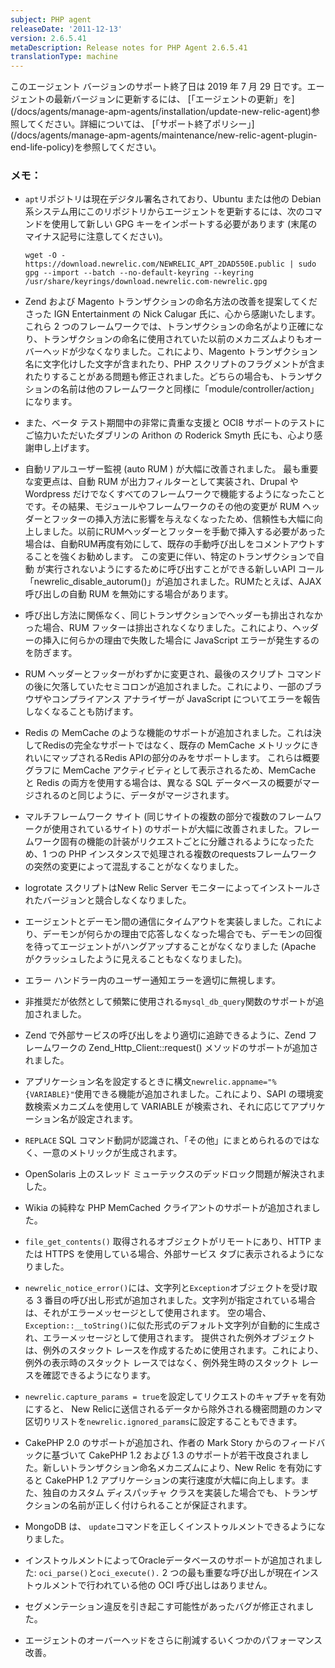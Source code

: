 ```yaml
---
subject: PHP agent
releaseDate: '2011-12-13'
version: 2.6.5.41
metaDescription: Release notes for PHP Agent 2.6.5.41
translationType: machine
---
```


<Callout variant="important">
  このエージェント バージョンのサポート終了日は 2019 年 7 月 29 日です。エージェントの最新バージョンに更新するには、 [「エージェントの更新」を](/docs/agents/manage-apm-agents/installation/update-new-relic-agent)参照してください。詳細については、 [「サポート終了ポリシー」](/docs/agents/manage-apm-agents/maintenance/new-relic-agent-plugin-end-life-policy)を参照してください。
</Callout>

### メモ：

* `apt`リポジトリは現在デジタル署名されており、Ubuntu または他の Debian 系システム用にこのリポジトリからエージェントを更新するには、次のコマンドを使用して新しい GPG キーをインポートする必要があります (末尾のマイナス記号に注意してください)。

  `wget -O - https://download.newrelic.com/NEWRELIC_APT_2DAD550E.public | sudo gpg --import --batch --no-default-keyring --keyring /usr/share/keyrings/download.newrelic.com-newrelic.gpg`

* Zend および Magento トランザクションの命名方法の改善を提案してくださった IGN Entertainment の Nick Calugar 氏に、心から感謝いたします。これら 2 つのフレームワークでは、トランザクションの命名がより正確になり、トランザクションの命名に使用されていた以前のメカニズムよりもオーバーヘッドが少なくなりました。これにより、Magento トランザクション名に文字化けした文字が含まれたり、PHP スクリプトのフラグメントが含まれたりすることがある問題も修正されました。どちらの場合も、トランザクションの名前は他のフレームワークと同様に「module/controller/action」になります。

* また、ベータ テスト期間中の非常に貴重な支援と OCI8 サポートのテストにご協力いただいたダブリンの Arithon の Roderick Smyth 氏にも、心より感謝申し上げます。

* 自動リアルユーザー監視 (auto RUM ) が大幅に改善されました。 最も重要な変更点は、自動 RUM が出力フィルターとして実装され、Drupal や Wordpress だけでなくすべてのフレームワークで機能するようになったことです。その結果、モジュールやフレームワークのその他の変更が RUM ヘッダーとフッターの挿入方法に影響を与えなくなったため、信頼性も大幅に向上しました。以前にRUMヘッダーとフッターを手動で挿入する必要があった場合は、自動RUM再度有効にして、既存の手動呼び出しをコメントアウトすることを強くお勧めします。 この変更に伴い、特定のトランザクションで自動 が実行されないようにするために呼び出すことができる新しいAPI コール「newrelic\_disable\_autorum()」が追加されました。RUMたとえば、AJAX 呼び出しの自動 RUM を無効にする場合があります。

* 呼び出し方法に関係なく、同じトランザクションでヘッダーも排出されなかった場合、RUM フッターは排出されなくなりました。これにより、ヘッダーの挿入に何らかの理由で失敗した場合に JavaScript エラーが発生するのを防ぎます。

* RUM ヘッダーとフッターがわずかに変更され、最後のスクリプト コマンドの後に欠落していたセミコロンが追加されました。これにより、一部のブラウザやコンプライアンス アナライザーが JavaScript についてエラーを報告しなくなることも防げます。

* Redis の MemCache のような機能のサポートが追加されました。これは決してRedisの完全なサポートではなく、既存の MemCache メトリックにきれいにマップされるRedis APIの部分のみをサポートします。 これらは概要グラフに MemCache アクティビティとして表示されるため、MemCache と Redis の両方を使用する場合は、異なる SQL データベースの概要がマージされるのと同じように、データがマージされます。

* マルチフレームワーク サイト (同じサイトの複数の部分で複数のフレームワークが使用されているサイト) のサポートが大幅に改善されました。フレームワーク固有の機能の計装がリクエストごとに分離されるようになったため、1 つの PHP インスタンスで処理される複数のrequestsフレームワークの突然の変更によって混乱することがなくなりました。

* logrotate スクリプトはNew Relic Server モニターによってインストールされたバージョンと競合しなくなりました。

* エージェントとデーモン間の通信にタイムアウトを実装しました。これにより、デーモンが何らかの理由で応答しなくなった場合でも、デーモンの回復を待ってエージェントがハングアップすることがなくなりました (Apache がクラッシュしたように見えることもなくなりました)。

* エラー ハンドラー内のユーザー通知エラーを適切に無視します。

* 非推奨だが依然として頻繁に使用される`mysql_db_query`関数のサポートが追加されました。

* Zend で外部サービスの呼び出しをより適切に追跡できるように、Zend フレームワークの Zend\_Http\_Client::request() メソッドのサポートが追加されました。

* アプリケーション名を設定するときに構文`newrelic.appname="%{VARIABLE}"`使用できる機能が追加されました。これにより、SAPI の環境変数検索メカニズムを使用して VARIABLE が検索され、それに応じてアプリケーション名が設定されます。

* `REPLACE` SQL コマンド動詞が認識され、「その他」にまとめられるのではなく、一意のメトリックが生成されます。

* OpenSolaris 上のスレッド ミューテックスのデッドロック問題が解決されました。

* Wikia の純粋な PHP MemCached クライアントのサポートが追加されました。

* `file_get_contents()` 取得されるオブジェクトがリモートにあり、HTTP または HTTPS を使用している場合、外部サービス タブに表示されるようになりました。

* `newrelic_notice_error()`には、文字列と`Exception`オブジェクトを受け取る 3 番目の呼び出し形式が追加されました。文字列が指定されている場合は、それがエラーメッセージとして使用されます。 空の場合、 `Exception::__toString()`に似た形式のデフォルト文字列が自動的に生成され、エラーメッセージとして使用されます。 提供された例外オブジェクトは、例外のスタックト レースを作成するために使用されます。これにより、例外の表示時のスタックト レースではなく、例外発生時のスタックト レースを確認できるようになります。

* `newrelic.capture_params = true`を設定してリクエストのキャプチャを有効にすると、 New Relicに送信されるデータから除外される機密問題のカンマ区切りリストを`newrelic.ignored_params`に設定することもできます。

* CakePHP 2.0 のサポートが追加され、作者の Mark Story からのフィードバックに基づいて CakePHP 1.2 および 1.3 のサポートが若干改良されました。新しいトランザクション命名メカニズムにより、New Relic を有効にすると CakePHP 1.2 アプリケーションの実行速度が大幅に向上します。また、独自のカスタム ディスパッチャ クラスを実装した場合でも、トランザクションの名前が正しく付けられることが保証されます。

* MongoDB は、 `update`コマンドを正しくインストゥルメントできるようになりました。

* インストゥルメントによってOracleデータベースのサポートが追加されました: `oci_parse()`と`oci_execute().` 2 つの最も重要な呼び出しが現在インストゥルメントで行われている他の OCI 呼び出しはありません。

* セグメンテーション違反を引き起こす可能性があったバグが修正されました。

* エージェントのオーバーヘッドをさらに削減するいくつかのパフォーマンス改善。